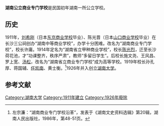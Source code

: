 {{Onesource|time=2021-02-14T14:35:29+00:00}}
'''湖南公立商业专门学校'''是民国初年湖南一所公立学校。
==历史==
1911年，[[刘希刚|刘希刚]]（日本[[东京商业学校|东京商业学校]]毕业）、陈光晋（日本[[山口商业学校|山口商业学校]]毕业）在长沙三公祠创办“湖南中等商业学校”，办学十分困难。改名为“湖南商业专门学校”，校长许庸。1914年定名为“湖南省立甲种商业学校”，校长[[陈光烈|陈光烈]]，迁至长沙荷花池，才“功课整齐，秩序严肃”，教师“多留日学生”。后校长施文尧、王风昌、罗上宽、[[汤松|汤松]]，改名为“湖南省立商业专门学校”成为高等学校。1919年校长孙孔厚、蒋国辅、[[任凯南|任凯南]]、黄士衡。<ref>左宗濂：“湖南商业专门学校沿革”，发表于《湖南文史资料选辑》第20辑，湖南人民出版社，1986年，第48-51页。</ref>1926年并入创立[[湖南大学|湖南大学]]。
==参考文献==
<references/>
[[Category:湖南大学|Category:湖南大学]]
[[Category:1911年建立|Category:1911年建立]]
[[Category:1926年廢除|Category:1926年廢除]]